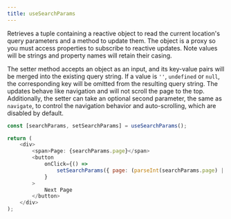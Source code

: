 ```yaml
---
title: useSearchParams
---
```


Retrieves a tuple containing a reactive object to read the current location's query parameters and a method to update them. The object is a proxy so you must access properties to subscribe to reactive updates. Note values will be strings and property names will retain their casing.

The setter method accepts an object as an input, and its key-value pairs will be merged into the existing query string. If a value is `''`, `undefined` or `null`, the corresponding key will be omitted from the resulting query string. The updates behave like navigation and will not scroll the page to the top. Additionally, the setter can take an optional second parameter, the same as `navigate`, to control the navigation behavior and auto-scrolling, which are disabled by default.

```js
const [searchParams, setSearchParams] = useSearchParams();

return (
	<div>
		<span>Page: {searchParams.page}</span>
		<button
			onClick={() =>
				setSearchParams({ page: (parseInt(searchParams.page) || 0) + 1 })
			}
		>
			Next Page
		</button>
	</div>
);
```
